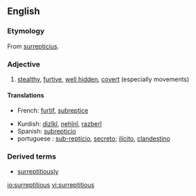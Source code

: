 ==English==
===Etymology===
From {{L.}} [[surrepticius]].
===Adjective===
{{en-adj}}
#[[stealth]]y, [[furtive]], [[hidden|well hidden]], [[covert]] (especially movements)

====Translations====
{{top}}
*French: [[furtif]], [[subreptice]]
{{mid}}
*Kurdish: [[dizîkî]], [[nehînî]], [[razberî]]
*Spanish: [[subrepticio]]
*portuguese : [[sub-reptício]], [[secreto]]; [[ilícito]], [[clandestino]]
{{bottom}}

===Derived terms===
*[[surreptitiously]]

[[io:surreptitious]]
[[vi:surreptitious]]